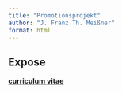 ```yaml
---
title: "Promotionsprojekt"
author: "J. Franz Th. Meißner"
format: html
---
```


## Expose

[**curriculum vitae**](/CV_2025.pdf)